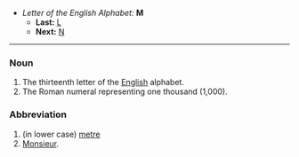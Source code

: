 *''Letter of the English Alphabet:'' '''M'''
**'''Last:''' [[L]]
**'''Next:''' [[N]]

----

===Noun===

#The thirteenth letter of the [[English]] alphabet.
#The Roman numeral representing one thousand (1,000).

===Abbreviation===
# (in lower case) [[metre]]
# [[Monsieur]].